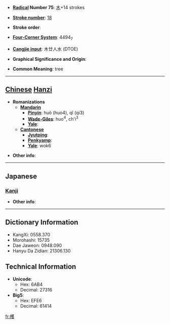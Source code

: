 * '''[[Wiktionary:Chinese radical index| Radical]] Number 75''': [[Wiktionary:Chinese radical index 木|木]]+14 strokes

* '''[[Wiktionary:Chinese total strokes index|Stroke number]]''': [[Wiktionary:Chinese total strokes index 18|18]]

* '''Stroke order''': 

* '''[[Wiktionary:Chinese four corner index|Four-Corner System]]''': 4494<sub>7</sub>

* '''[[Wiktionary:Chinese Cangjie index|Cangjie input]]''': 木廿人水 (DTOE)

* '''Graphical Significance and Origin''': 

* '''Common Meaning''': tree

----

== [[Chinese]] [[Hanzi]] ==

* '''Romanizations'''
** '''[[Mandarin]]'''
*** '''[[Pinyin]]''': huò (huo4), qǐ (qi3)
*** '''[[Wade-Giles]]''': huo<sup>4</sup>, ch'i<sup>3</sup>
*** '''[[Yale]]''': 
** '''[[Cantonese]]'''
*** '''[[Jyutping]]''':
*** '''[[Penkyamp]]''': 
*** '''[[Yale]]''': wok6

* '''Other info''': 

----

==Japanese==
===[[Kanji]]===
{{kanji|on readings=[[かく]] (kaku), [[わく]] (waku)
|kun readings=[[あきにれ]] (akinire)
}}

* '''Other info''':  

----

== Dictionary Information ==

* KangXi: 0558.370
* Morohashi: 15735
* Dae Jaweon: 0948.090
* Hanyu Da Zidian: 21306.130

== Technical Information ==

* '''Unicode''':
** Hex: 6AB4
** Decimal: 27316
* '''Big5''':
** Hex: EFE6
** Decimal: 61414

[[fr:檴]]